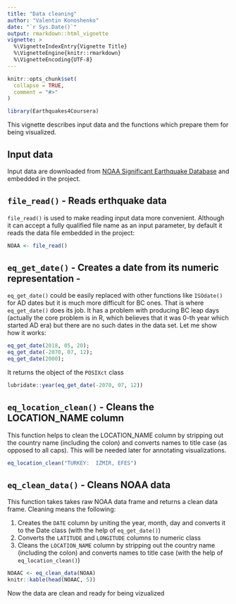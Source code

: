 ```yaml
---
title: "Data cleaning"
author: "Valentin Konoshenko"
date: "`r Sys.Date()`"
output: rmarkdown::html_vignette
vignette: >
  %\VignetteIndexEntry{Vignette Title}
  %\VignetteEngine{knitr::rmarkdown}
  %\VignetteEncoding{UTF-8}
---
```


```r
knitr::opts_chunk$set(
  collapse = TRUE,
  comment = "#>"
)
```


```r
library(Earthquakes4Coursera)
```

This vignette describes input data and the functions which prepare them for being visualized.

## Input data

Input data are downloaded from [NOAA Significant Earthquake Database](https://www.ngdc.noaa.gov/nndc/struts/form?t=101650&s=1&d=1) and embedded in the project.

## `file_read()` - Reads erthquake data

`file_read()` is used to make reading input data more convenient. Although it can accept a fully qualified file name as an input parameter, by default it reads the data file embedded in the project:

```r
NOAA <- file_read()
```

## `eq_get_date()` - Creates a date from its numeric representation - 

`eq_get_date()` could be easily replaced with other functions like `ISOdate()` for AD dates but it is much more difficult for BC ones. That is where `eq_get_date()` does its job. It has a problem with producing BC leap days (actually the core problem is in R, which believes that it was 0-th year which started AD era) but there are no such dates in the data set. Let me show how it works:

```r
eq_get_date(2018, 05, 20);
eq_get_date(-2070, 07, 12);
eq_get_date(2000);
```

It returns the object of the `POSIXct` class

```r
lubridate::year(eq_get_date(-2070, 07, 12))
```

## `eq_location_clean()` - Cleans the LOCATION_NAME column

This function helps to clean the LOCATION_NAME column by stripping out the country name (including the colon) and converts names to title case (as opposed to all caps). This will be needed later for annotating visualizations.

```r
eq_location_clean("TURKEY:  IZMIR, EFES")
```

## `eq_clean_data()` - Cleans NOAA data

This function takes takes raw NOAA data frame and returns a clean data frame. Cleaning means the following:

1. Creates the `DATE` column by uniting the year, month, day and converts it to the Date class (with the help of `eq_get_date()`)
2. Converts the `LATITUDE` and `LONGITUDE` columns to numeric class
3. Cleans the `LOCATION_NAME` column by stripping out the country name (including the colon) and converts names to title case (with the help of `eq_location_clean()`)

```r
NOAAC <- eq_clean_data(NOAA)
knitr::kable(head(NOAAC, 5))
```

Now the data are clean and ready for being vizualized
